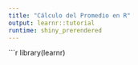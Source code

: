 ```yaml
---
title: "Cálculo del Promedio en R"
output: learnr::tutorial
runtime: shiny_prerendered
---
```


```r
library(learnr)
